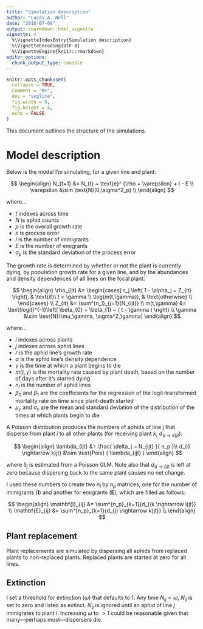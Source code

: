 ```yaml
---
title: "Simulation description"
author: "Lucas A. Nell"
date: "2018-07-09"
output: rmarkdown::html_vignette
vignette: >
  %\VignetteIndexEntry{Simulation description}
  %\VignetteEncoding{UTF-8}
  %\VignetteEngine{knitr::rmarkdown}
editor_options: 
  chunk_output_type: console
---
```


```r
knitr::opts_chunk$set(
  collapse = TRUE,
  comment = "#>",
  dev = "svglite", 
  fig.width = 6,
  fig.height = 4,
  echo = FALSE
)
```




This document outlines the structure of the simulations.



# Model description

Below is the model I'm simulating, for a given line and plant:

$$
\begin{align}
    N_{t+1} &= N_{t} ~ \text{e}^ {\rho + \varepsilon} + I - E \\
    \varepsilon &\sim \text{N}(0,\sigma^2_p) \\
\end{align}
$$

where... 

- $t$ indexes across time
- $N$ is aphid counts
- $\rho$ is the overall growth rate
- $\varepsilon$ is process error
- $I$ is the number of immigrants
- $E$ is the number of emigrants
- $\sigma_p$ is the standard deviation of the process error


The growth rate is determined by whether or not the plant is currently dying,
by population growth rate for a given line, and by the abundances and density dependences
of all lines on the focal plant:

$$
\begin{align}
    \rho_{ijt} &=
        \begin{cases}
            r_j \left( 1 - \alpha_j ~ Z_{it} \right), & \text{if}\ t < \gamma \\
            \log(m(t,\gamma)), & \text{otherwise} \\
        \end{cases} \\
    Z_{it} &= \sum^{n_l}_{j=1}{N_{ijt}} \\
    m(t,\gamma) &= \text{logit}^{-1}\left(  \beta_{0} + \beta_{1} ~ ( t - \gamma )
        \right) \\
    \gamma &\sim \text{N}(\mu_\gamma, \sigma^2_\gamma)
\end{align}
$$

where...

- $i$ indexes across plants
- $j$ indexes across aphid lines
- $r$ is the aphid line's growth rate
- $\alpha$ is the aphid line's density dependence
- $\gamma$ is the time at which a plant begins to die
- $m(t,\gamma)$ is the mortality rate caused by plant death, based on the number of days
  after it's started dying
- $n_l$ is the number of aphid lines
- $\beta_0$ and $\beta_1$ are the coefficients for the regression of the
  logit-transformed mortality rate on time since plant-death started
- $\mu_\gamma$ and $\sigma_\gamma$ are the mean and standard deviation of the
  distribution of the times at which plants begin to die



A Poisson distribution produces the numbers of aphids of line $j$ that
disperse from plant $i$ to all other plants (for receiving plant $k$, 
$d_{(i \rightarrow k)jt}$):

$$
\begin{align}
    \lambda_{ijt} &= \frac{ \delta_j ~ N_{ijt} }{ n_p }\\
    d_{(i \rightarrow k)jt} &\sim \text{Pois} ( \lambda_{ijt} )
\end{align}
$$

where $\delta_j$ is estimated from a Poisson GLM.
Note also that $d_{(i \rightarrow i)jt}$ is left at zero because dispersing back to
the same plant causes no net change.

I used these numbers to create two $n_l$ by $n_p$ matrices,
one for the number of immigrants ($\mathbf{I}$) and another for emigrants
($\mathbf{E}$), which are filled as follows:

$$
\begin{align}
    \mathbf{I}_{ij} &= \sum^{n_p}_{k=1}{d_{(k \rightarrow i)jt}} \\
    \mathbf{E}_{ij} &= \sum^{n_p}_{k=1}{d_{(i \rightarrow k)jt}} \\
\end{align}
$$





## Plant replacement

Plant replacements are simulated by dispersing all aphids from replaced plants to
non-replaced plants.
Replaced plants are started at zero for all lines.

## Extinction

I set a threshold for extinction ($\omega$) that defaults to 1.
Any time $N_{ij} < \omega$, $N_{ij}$ is set to zero and listed as extinct.
$N_{ij}$ is ignored until an aphid of line $j$ immigrates to plant $i$.
Increasing $\omega$ to $>1$ could be reasonable given that many---perhaps
most---dispersers die.

